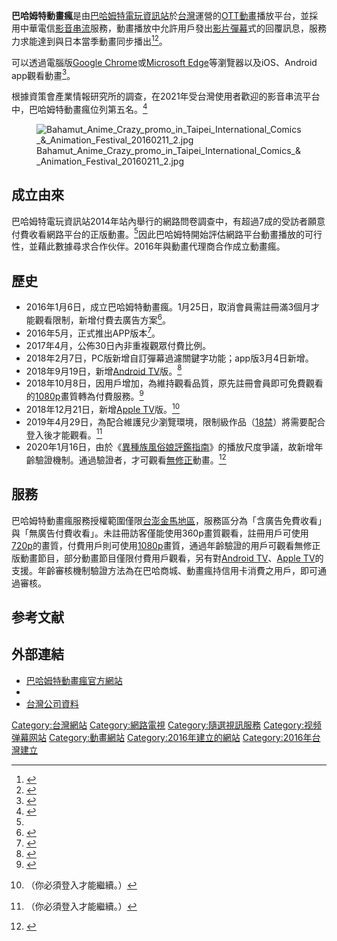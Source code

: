{{Infobox website
| name                 = 巴哈姆特動畫瘋
<!-- 注释出：| logo                 = File:Bahamut Logo.svg -->
<!-- 注释: | logo                 = File:Bahamut Logo.svg -->
| logo_alt             = 
| logo_caption         = 
| screenshot           = File:GmaerAnime.png
| collapsible          = 
| collapsetext         = 
| background           = 
| screenshot_size      = 200
| screenshot_alt       = 
| caption              = 
| location             = {{TWN}}[[台北市|台北市]]
| area_served          = {{TWN}}
| url                  = {{URL|https://ani.gamer.com.tw/}}
| slogan               = 
| commercial           = 是
| type                 = [[OTT平台|OTT平台]]
| registration         = 非必要（訪客可用360p畫質觀賞，註冊後即可觀看540p及720p畫質，1080p畫質為付費服務）
| language             = [[繁體中文|繁體中文]]
| num_users            = 
| content_license      =代理商授權（主要）、日方直接授權（少數；其中主要為[[東京電視台|東京電視台]]的節目） 
| programming_language = 
| owner                = 旺普網路資訊
| author               = 陳建弘
| editor               = 
| launch_date          = {{start date and age|2016|1|6|df=yes/no}}
| revenue              = 
| alexa                = 
| ip                   = 
| issn                 = 
| oclc                 = 
| current_status       = 線上
| footnotes            = 
}}

'''巴哈姆特動畫瘋'''是由[[巴哈姆特電玩資訊站|巴哈姆特電玩資訊站]]於[[台灣|台灣]]運營的[[OTT服務|OTT]][[動畫|動畫]]播放平台，並採用中華電信[[影音串流|影音串流]]服務，動畫播放中允許用戶發出[[视频弹幕|影片彈幕]]式的回覆訊息，服務力求能達到與日本當季動畫同步播出<ref name="vote">{{cite web|url= https://gnn.gamer.com.tw/7/126137.html|title= 巴哈姆特免費動畫平台「動畫瘋」即日起正式上線！|publisher= [[巴哈姆特電玩資訊站|巴哈姆特電玩資訊站]]|date= 2016-01-06|access-date= 2017-06-27|archive-url= https://web.archive.org/web/20170927113552/https://gnn.gamer.com.tw/7/126137.html|archive-date= 2017-09-27|dead-url= no}}</ref><ref>{{cite web|url= http://www.techbang.com/posts/43199-update-faster-than-subtitling-unit-bahamut-animation-crazy-japan-when-ji-xin-animation-synchronized-broadcasting|title= 巴哈姆特「動畫瘋」，日本當季新番動畫同步放送|publisher= T客邦|date= 2016-08-14|access-date= 2017-06-27|archive-url= https://web.archive.org/web/20170927160514/https://www.techbang.com/posts/43199-update-faster-than-subtitling-unit-bahamut-animation-crazy-japan-when-ji-xin-animation-synchronized-broadcasting|archive-date= 2017-09-27|dead-url= no}}</ref>。

可以透過電腦版[[Google_Chrome|Google Chrome]]或[[Microsoft_Edge|Microsoft Edge]]等瀏覽器以及iOS、Android app觀看動畫<ref>{{Cite web|title=免費線上動畫平台「動畫瘋」版本 APP|url=https://prj.gamer.com.tw/app2u/animeapp.html|accessdate=2021-03-16|work=prj.gamer.com.tw|language=zh-TW|archive-date=2020-09-28|archive-url=https://web.archive.org/web/20200928080521/https://prj.gamer.com.tw/app2u/animeapp.html|dead-url=no}}</ref>。

根據資策會產業情報研究所的調查，在2021年受台灣使用者歡迎的影音串流平台中，巴哈姆特動畫瘋位列第五名。<ref>{{cite news|title=疫情年訂戶增13％，網友最愛YouTube、Netflix！這年齡層最願意掏錢訂閱 |url=https://www.bnext.com.tw/article/68849/stream-survey-2021 |language=zh-tw |author= |publisher=數位時代 |date=2022-04-28 |accessdate=2022-04-30}}</ref>

[[File:Bahamut_Anime_Crazy_promo_in_Taipei_International_Comics_&_Animation_Festival_20160211_2.jpg|thumb]]

==成立由來==
巴哈姆特電玩資訊站2014年站內舉行的網路問卷調查中，有超過7成的受訪者願意付費收看網路平台的正版動畫。<ref name="vote"/>因此巴哈姆特開始評估網路平台動畫播放的可行性，並藉此數據尋求合作伙伴。2016年與動畫代理商合作成立動畫瘋。

== 歷史 ==
* 2016年1月6日，成立巴哈姆特動畫瘋。1月25日，取消會員需註冊滿3個月才能觀看限制，新增付費去廣告方案<ref>{{cite web|title=【公告】動畫瘋服務正式開啟|url=https://forum.gamer.com.tw/C.php?bsn=60404&snA=24057|work=巴哈姆特電玩資訊站|date=2016-01-25|access-date=2018-08-06|archive-url=https://web.archive.org/web/20180806145820/https://forum.gamer.com.tw/C.php?bsn=60404&snA=24057|archive-date=2018-08-06|dead-url=no}}</ref>。
* 2016年5月，正式推出APP版本<ref>{{cite web |title=免費線上動畫平台「動畫瘋」iOS、Android 版本 APP 正式推出 |url=https://gnn.gamer.com.tw/0/131660.html |work=巴哈姆特電玩資訊站 |date=2016-05-11 |access-date=2018-08-06 |archive-url=https://web.archive.org/web/20180806145708/https://gnn.gamer.com.tw/0/131660.html |archive-date=2018-08-06 |dead-url=no }}</ref>。
* 2017年4月，公佈30日內非重複觀眾付費比例。
* 2018年2月7日，PC版新增自訂彈幕過濾關鍵字功能；app版3月4日新增。
* 2018年9月19日，新增[[Android_TV|Android TV]]版。<ref>{{cite web|title=公告】動畫瘋 Android TV 版上線測試|url=https://forum.gamer.com.tw/C.php?bsn=60404&snA=29946|work=巴哈姆特站務中心 哈啦板 - 巴哈姆特|date=2020-09-15|accessdate=2018-12-22|archive-url=https://web.archive.org/web/20181222174818/https://forum.gamer.com.tw/C.php?bsn=60404&snA=29946|archive-date=2018-12-22|dead-url=no}}</ref>
* 2018年10月8日，因用戶增加，為維持觀看品質，原先註冊會員即可免費觀看的[[1080p|1080p]]畫質轉為付費服務。<ref>{{cite web|title=【站方公告】動畫瘋營運政策調整|url=https://user.gamer.com.tw/notice_detail.php?sn=606|work=巴哈姆特電玩資訊站|date=2018-10-08|access-date=2018-10-08|archive-url=https://web.archive.org/web/20181008140413/https://user.gamer.com.tw/notice_detail.php?sn=606|archive-date=2018-10-08|dead-url=no}}</ref>
* 2018年12月21日，新增[[Apple_TV|Apple TV]]版。<ref>{{cite web |title=動畫瘋Apple TV版本上線 |url=https://www.facebook.com/animategamer/posts/2085731514822542?__tn__=-R |accessdate=2018-12-22}}（你必須登入才能繼續。）</ref>
* 2019年4月29日，為配合維護兒少瀏覽環境，限制級作品（[[18禁|18禁]]）將需要配合登入後才能觀看。<ref>{{cite web |title=【政策調整公告】 |url=https://www.facebook.com/animategamer/posts/2275825775813114? |accessdate=2019-04-29|archive-url=https://web.archive.org/web/20200320001924/https://www.facebook.com/animategamer/posts/2275825775813114 |archive-date=2020-03-20 |dead-url=no }}（你必須登入才能繼續。）</ref>
*2020年1月16日，由於《[[異種族風俗娘評鑑指南|異種族風俗娘評鑑指南]]》的播放尺度爭議，故新增年齡驗證機制。通過驗證者，才可觀看[[無修正|無修正]]動畫。<ref>{{cite web |title=播放器年齡檢核機制已上線 |url=https://www.facebook.com/story.php?story_fbid=2793557354039951&id=1002201233175581 |website=巴哈姆特動畫瘋 facebook|date=2020-01-16|accessdate=2020-02-10 |archive-url=https://web.archive.org/web/20200320001947/https://www.facebook.com/story.php?story_fbid=2793557354039951&id=1002201233175581 |archive-date=2020-03-20 |dead-url=no }}</ref>

== 服務 ==
巴哈姆特動畫瘋服務授權範圍僅限[[台澎金馬地區|台澎金馬地區]]，服務區分為「含廣告免費收看」與「無廣告付費收看」。未註冊訪客僅能使用360p畫質觀看，註冊用戶可使用[[720p|720p]]的畫質，付費用戶則可使用[[1080p|1080p]]畫質，通過年齡驗證的用戶可觀看無修正版動畫節目，部分動畫節目僅限付費用戶觀看，另有對[[Android_TV|Android TV]]、[[Apple_TV|Apple TV]]的支援。年齡審核機制驗證方法為在巴哈商城、動畫瘋持信用卡消費之用戶，即可通過審核。

== 参考文献 ==
{{Reflist}}

== 外部連結 ==
*[https://ani.gamer.com.tw/ 巴哈姆特動畫瘋官方網站]
*{{facebook|animategamer|巴哈姆特動畫瘋}}
*[https://company.g0v.ronny.tw/id/70481993 台灣公司資料]

{{台灣OTT平台}}

[[Category:台灣網站|Category:台灣網站]]
[[Category:網路電視|Category:網路電視]]
[[Category:隨選視訊服務|Category:隨選視訊服務]]
[[Category:视频弹幕网站|Category:视频弹幕网站]]
[[Category:動畫網站|Category:動畫網站]]
[[Category:2016年建立的網站|Category:2016年建立的網站]]
[[Category:2016年台灣建立|Category:2016年台灣建立]]